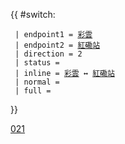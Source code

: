 {{ #switch: {{{format|}}}
  | endpoint1 = [[彩雲巴士總站|彩雲]]
  | endpoint2 = [[紅磡車站公共運輸交匯處|紅磡站]]
  | direction = 2
  | status =
  | inline = [[彩雲巴士總站|彩雲]] ↔ [[紅磡車站公共運輸交匯處|紅磡站]]
  | normal =
  | full =
}}<noinclude>[[Category:九龍巴士路線模板|021]]</noinclude>